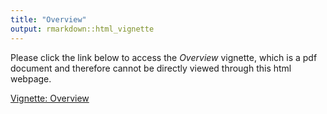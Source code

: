 ```yaml
---
title: "Overview"
output: rmarkdown::html_vignette
---
```


Please click the link below to access the *Overview* vignette, which is a pdf document and therefore cannot be directly viewed through this html webpage.

<!--- <iframe src="overview_vignette.pdf"/> -->

[Vignette: Overview](overview_vignette.pdf){target="_blank"}

